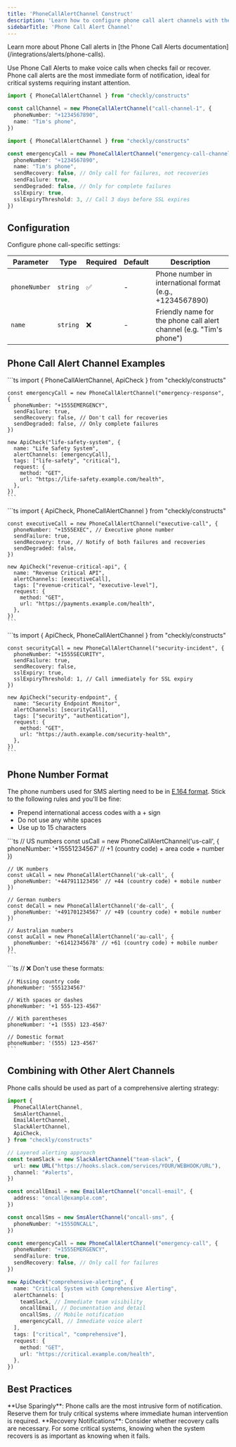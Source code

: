 ```yaml
---
title: 'PhoneCallAlertChannel Construct'
description: 'Learn how to configure phone call alert channels with the Checkly CLI.'
sidebarTitle: 'Phone Call Alert Channel'
---
```



<Tip>
Learn more about Phone Call alerts in [the Phone Call Alerts documentation](/integrations/alerts/phone-calls).
</Tip>

Use Phone Call Alerts to make voice calls when checks fail or recover. Phone call alerts are the most immediate form of notification, ideal for critical systems requiring instant attention.

<CodeGroup>

```ts Basic Example
import { PhoneCallAlertChannel } from "checkly/constructs"

const callChannel = new PhoneCallAlertChannel("call-channel-1", {
  phoneNumber: "+1234567890",
  name: "Tim's phone",
})
```

```ts Advanced Example
import { PhoneCallAlertChannel } from "checkly/constructs"

const emergencyCall = new PhoneCallAlertChannel("emergency-call-channel", {
  phoneNumber: "+1234567890",
  name: "Tim's phone",
  sendRecovery: false, // Only call for failures, not recoveries
  sendFailure: true,
  sendDegraded: false, // Only for complete failures
  sslExpiry: true,
  sslExpiryThreshold: 3, // Call 3 days before SSL expires
})
```

</CodeGroup>

## Configuration

<Tabs>
  <Tab title="Phone Call Alert Channel">

Configure phone call-specific settings:

| Parameter | Type | Required | Default | Description |
|-----------|------|----------|---------|-------------|
| `phoneNumber` | `string` | ✅ | - | Phone number in international format (e.g., +1234567890) |
| `name` | `string` | ❌ | - | Friendly name for the phone call alert channel (e.g. "Tim's phone") |

</Tab>

<Tab title="General Alert Channel">

  <AlertChannelOptionsTable />

</Tab>
</Tabs>

## Phone Call Alert Channel Examples

<Tabs>
  <Tab title="Emergency Response">
    ```ts
    import { PhoneCallAlertChannel, ApiCheck } from "checkly/constructs"

    const emergencyCall = new PhoneCallAlertChannel("emergency-response", {
      phoneNumber: "+1555EMERGENCY",
      sendFailure: true,
      sendRecovery: false, // Don't call for recoveries
      sendDegraded: false, // Only complete failures
    })

    new ApiCheck("life-safety-system", {
      name: "Life Safety System",
      alertChannels: [emergencyCall],
      tags: ["life-safety", "critical"],
      request: {
        method: "GET",
        url: "https://life-safety.example.com/health",
      },
    })
    ```
  </Tab>

  <Tab title="Executive Notifications">
    ```ts
    import { ApiCheck, PhoneCallAlertChannel } from "checkly/constructs"

    const executiveCall = new PhoneCallAlertChannel("executive-call", {
      phoneNumber: "+1555EXEC", // Executive phone number
      sendFailure: true,
      sendRecovery: true, // Notify of both failures and recoveries
      sendDegraded: false,
    })

    new ApiCheck("revenue-critical-api", {
      name: "Revenue Critical API",
      alertChannels: [executiveCall],
      tags: ["revenue-critical", "executive-level"],
      request: {
        method: "GET",
        url: "https://payments.example.com/health",
      },
    })
    ```
  </Tab>

  <Tab title="Security Incident Response">
    ```ts
    import { ApiCheck, PhoneCallAlertChannel } from "checkly/constructs"

    const securityCall = new PhoneCallAlertChannel("security-incident", {
      phoneNumber: "+1555SECURITY",
      sendFailure: true,
      sendRecovery: false,
      sslExpiry: true,
      sslExpiryThreshold: 1, // Call immediately for SSL expiry
    })

    new ApiCheck("security-endpoint", {
      name: "Security Endpoint Monitor",
      alertChannels: [securityCall],
      tags: ["security", "authentication"],
      request: {
        method: "GET",
        url: "https://auth.example.com/security-health",
      },
    })
    ```
  </Tab>
</Tabs>

## Phone Number Format

The phone numbers used for SMS alerting need to be in [E.164 format](https://www.twilio.com/docs/glossary/what-e164). Stick to the following rules and you'll be fine:

- Prepend international access codes with a + sign
- Do not use any white spaces
- Use up to 15 characters

<Tabs>
  <Tab title="Correct Format">
    ```ts
    // US numbers
    const usCall = new PhoneCallAlertChannel('us-call', {
      phoneNumber: '+15551234567' // +1 (country code) + area code + number
    })

    // UK numbers
    const ukCall = new PhoneCallAlertChannel('uk-call', {
      phoneNumber: '+447911123456' // +44 (country code) + mobile number
    })

    // German numbers
    const deCall = new PhoneCallAlertChannel('de-call', {
      phoneNumber: '+491701234567' // +49 (country code) + mobile number
    })

    // Australian numbers
    const auCall = new PhoneCallAlertChannel('au-call', {
      phoneNumber: '+61412345678' // +61 (country code) + mobile number
    })
    ```
  </Tab>

  <Tab title="Incorrect Format">
    ```ts
    // ❌ Don't use these formats:

    // Missing country code
    phoneNumber: '5551234567'

    // With spaces or dashes
    phoneNumber: '+1 555-123-4567'

    // With parentheses
    phoneNumber: '+1 (555) 123-4567'

    // Domestic format
    phoneNumber: '(555) 123-4567'
    ```
  </Tab>
</Tabs>

## Combining with Other Alert Channels

Phone calls should be used as part of a comprehensive alerting strategy:

```ts
import {
  PhoneCallAlertChannel,
  SmsAlertChannel,
  EmailAlertChannel,
  SlackAlertChannel,
  ApiCheck,
} from "checkly/constructs"

// Layered alerting approach
const teamSlack = new SlackAlertChannel("team-slack", {
  url: new URL("https://hooks.slack.com/services/YOUR/WEBHOOK/URL"),
  channel: "#alerts",
})

const oncallEmail = new EmailAlertChannel("oncall-email", {
  address: "oncall@example.com",
})

const oncallSms = new SmsAlertChannel("oncall-sms", {
  phoneNumber: "+1555ONCALL",
})

const emergencyCall = new PhoneCallAlertChannel("emergency-call", {
  phoneNumber: "+1555EMERGENCY",
  sendFailure: true,
  sendRecovery: false, // Only call for failures
})

new ApiCheck("comprehensive-alerting", {
  name: "Critical System with Comprehensive Alerting",
  alertChannels: [
    teamSlack, // Immediate team visibility
    oncallEmail, // Documentation and detail
    oncallSms, // Mobile notification
    emergencyCall, // Immediate voice alert
  ],
  tags: ["critical", "comprehensive"],
  request: {
    method: "GET",
    url: "https://critical.example.com/health",
  },
})
```

## Best Practices

<Warning>
**Use Sparingly**: Phone calls are the most intrusive form of notification. Reserve them for truly critical systems where immediate human intervention is required.
</Warning>

<Info>
**Recovery Notifications**: Consider whether recovery calls are necessary. For some critical systems, knowing when the system recovers is as important as knowing when it fails.
</Info>
